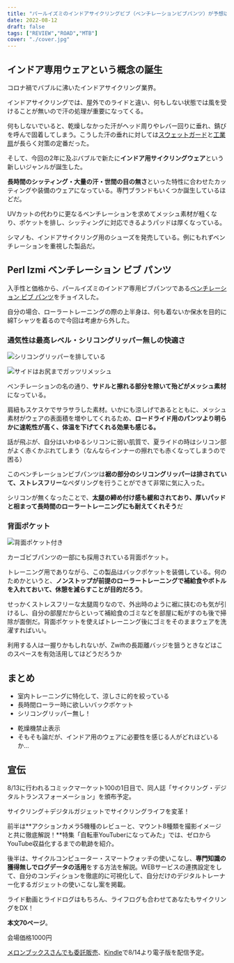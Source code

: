 ```yaml
---
title: "パールイズミのインドアサイクリングビブ（ベンチレーションビブパンツ）が予想以上に良かった"
date: 2022-08-12
draft: false
tags: ["REVIEW","ROAD","MTB"]
cover: "./cover.jpg"
---
```


## インドア専用ウェアという概念の誕生

コロナ禍でバブルに沸いたインドアサイクリング業界。

インドアサイクリングでは、屋外でのライドと違い、何もしない状態では風を受けることが無いので汗の処理が重要になってくる。

何もしないでいると、乾燥しなかった汗がヘッド周りやレバー回りに垂れ、錆びを呼んで固着してしまう。こうした汗の垂れに対しては[スウェットガード](https://amzn.to/3zAHncW)と[工業扇](https://amzn.to/3Q6hg4t)が長らく対策の定番だった。

そして、今回の2年に及ぶバブルで新たに**インドア用サイクリングウェア**という新しいジャンルが誕生した。

**長時間のシッティング・大量の汗・世間の目の無さ**といった特性に合わせたカッティングや装備のウェアになっている。専門ブランドもいくつか誕生しているほどだ。

<LinkBox url="https://idoindoor.com/" />

UVカットの代わりに更なるベンチレーションを求めてメッシュ素材が粗くなり、ポケットを排し、シッティングに対応できるようパッドは厚くなっている。

シマノも、インドアサイクリング用のシューズを発売している。例にもれずベンチレーションを重視した製品だ。

<LinkBox url="https://shop-jp.shimano.com/item-detail/950910" />

## Perl Izmi ベンチレーション ビブ パンツ

<LinkBox url="https://www.amazon.co.jp/dp/B099Z31JKL/" isAmazonLink />

入手性と価格から、パールイズミのインドア専用ビブパンツである[ベンチレーション ビブ パンツ](https://amzn.to/3Af3uXU)をチョイスした。

自分の場合、ローラートレーニングの際の上半身は、何も着ないか保水を目的に綿Tシャツを着るので今回は考慮から外した。

### 通気性は最高レベル・シリコングリッパー無しの快適さ

![シリコングリッパーを排している](./cover.jpg)

![サイドはお尻までガッツリメッシュ](./side.jpg)

ベンチレーションの名の通り、**サドルと擦れる部分を除いて殆どがメッシュ素材**になっている。

肩紐もスケスケでサラサラした素材。いかにも涼しげであるとともに、メッシュ素材がウェアの表面積を増やしてくれるため、**ロードライド用のパンツより明らかに速乾性が高く、体温を下げてくれる効果も感じる。**

話が飛ぶが、自分はいわゆるシリコンに弱い肌質で、夏ライドの時はシリコン部がよく赤くかぶれてしまう（なんならインナーの擦れでも赤くなってしまうので困る）

このベンチレーションビブパンツは**裾の部分のシリコングリッパーは排されていて、ストレスフリー**なペダリングを行うことができて非常に気に入った。

シリコンが無くなったことで、**太腿の締め付け感も緩和されており、厚いパッドと相まって長時間のローラートレーニングにも耐えてくれそう**だ

### 背面ポケット

![背面ポケット付き](pocket.jpg)

カーゴビブパンツの一部にも採用されている背面ポケット。

トレーニング用でありながら、この製品はバックポケットを装備している。何のためかというと、**ノンストップが前提のローラートレーニングで補給食やボトルを入れておいて、休憩を減らすことが目的だろう**。

せっかくストレスフリーな太腿周りなので、外出時のように裾に挟むのも気が引けるし、自分の部屋だからといって補給食のゴミなどを部屋に転がすのも後で掃除が面倒だ。背面ポケットを使えばトレーニング後にゴミをそのままウェアを洗濯すればいい。

利用する人は一握りかもしれないが、Zwiftの長距離バッジを狙うときなどはこのスペースを有効活用してはどうだろうか

## まとめ

<PositiveBox>

- 室内トレーニングに特化して、涼しさに的を絞っている
- 長時間ローラー時に欲しいバックポケット
- シリコングリッパー無し！

</PositiveBox>

<NegativeBox>

- 乾燥機禁止表示
- そもそも論だが、インドア用のウェアに必要性を感じる人がどれほどいるか…

</NegativeBox>

<LinkBox url="https://www.amazon.co.jp/dp/B099Z31JKL/" isAmazonLink />

## 宣伝

8/13に行われるコミックマーケット100の1日目で、同人誌「サイクリング・デジタルトランスフォーメーション」を頒布予定。

<LinkBox url="https://www.gensobunya.net/c100/" />

サイクリング＋デジタルガジェットでサイクリングライフを変革！

前半は**アクションカメラ5機種のレビューと、マウント8種類を撮影イメージと共に徹底解説！**特集「自転車YouTuberになってみた」では、ゼロからYouTube収益化するまでの軌跡を紹介。

後半は、サイクルコンピューター・スマートウォッチの使いこなし、**専門知識の獲得無しでログデータの活用**をする方法を解説。WEBサービスの連携設定をして、自分のコンディションを徹底的に可視化して、自分だけのデジタルトレーナー化するガジェットの使いこなし案を掲載。

ライド動画とライドログはもちろん、ライフログも合わせてあなたもサイクリングをDX！

**本文70ページ**。

会場価格1000円

[メロンブックスさんでも委託販売](https://www.melonbooks.co.jp/detail/detail.php?product_id=1579831)、[Kindle](https://amzn.to/3Q9oepq)で8/14より電子版を配信予定。

<LinkBox url="https://www.melonbooks.co.jp/detail/detail.php?product_id=1579831" />

<LinkBox url="https://www.amazon.co.jp/dp/B0B8VVTTSJ" isAmazonLink />
